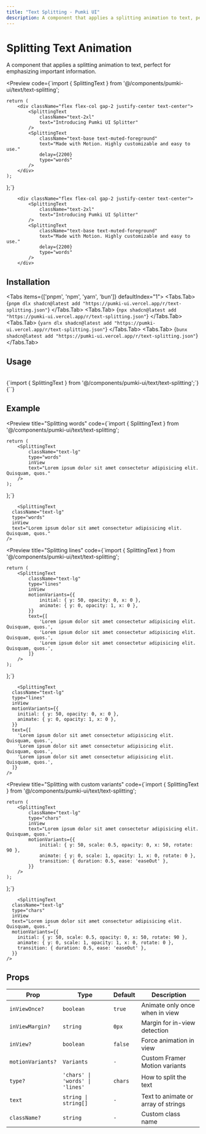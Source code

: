 ```yaml
---
title: "Text Splitting - Pumki UI"
description: A component that applies a splitting animation to text, perfect for emphasizing important information.
---
```



# Splitting Text Animation

A component that applies a splitting animation to text, perfect for emphasizing important information.

<Preview
  code={`import { SplittingText } from '@/components/pumki-ui/text/text-splitting';

    return (
        <div className="flex flex-col gap-2 justify-center text-center">
            <SplittingText
                className="text-2xl"
                text="Introducing Pumki UI Splitter"
            />
            <SplittingText
                className="text-base text-muted-foreground"
                text="Made with Motion. Highly customizable and easy to use."
                delay={2200}
                type="words"
            />
        </div>
    );
};`}
>
        <div className="flex flex-col gap-2 justify-center text-center">
            <SplittingText
                className="text-2xl"
                text="Introducing Pumki UI Splitter"
            />
            <SplittingText
                className="text-base text-muted-foreground"
                text="Made with Motion. Highly customizable and easy to use."
                delay={2200}
                type="words"
            />
        </div>

</Preview>

## Installation

<Tabs items={['pnpm', 'npm', 'yarn', 'bun']} defaultIndex="1">
  <Tabs.Tab>
    <CodeBlock language="bash">
      {`pnpm dlx shadcn@latest add "https://pumki-ui.vercel.app/r/text-splitting.json"`}
    </CodeBlock>
  </Tabs.Tab>
  <Tabs.Tab>
    <CodeBlock language="bash">
      {`npx shadcn@latest add "https://pumki-ui.vercel.app/r/text-splitting.json"`}
    </CodeBlock>
  </Tabs.Tab>
  <Tabs.Tab>
    <CodeBlock language="bash">
      {`yarn dlx shadcn@latest add "https://pumki-ui.vercel.app/r/text-splitting.json"`}
    </CodeBlock>
  </Tabs.Tab>
  <Tabs.Tab>
    <CodeBlock language="bash">
      {`bunx shadcn@latest add "https://pumki-ui.vercel.app/r/text-splitting.json"`}
    </CodeBlock>
  </Tabs.Tab>
</Tabs>

## Usage

<br/>

<CodeBlock language="typescript">
    {`import { SplittingText } from '@/components/pumki-ui/text/text-splitting';`}
</CodeBlock>

<br/>

<CodeBlock language="typescript">
    {`<SplittingText type="chars" text="Splitting Text" />`}
</CodeBlock>


## Example


<Preview
  title="Splitting words"
  code={`import { SplittingText } from '@/components/pumki-ui/text/text-splitting';

    return (
        <SplittingText
            className="text-lg"
            type="words"
            inView
            text="Lorem ipsum dolor sit amet consectetur adipisicing elit. Quisquam, quos."
        />
    );
};`}
>
        <SplittingText
      className="text-lg"
      type="words"
      inView
      text="Lorem ipsum dolor sit amet consectetur adipisicing elit. Quisquam, quos."
    />

</Preview>

<Preview
  title="Splitting lines"
  code={`import { SplittingText } from '@/components/pumki-ui/text/text-splitting';

    return (
        <SplittingText
            className="text-lg"
            type="lines"
            inView
            motionVariants={{
                initial: { y: 50, opacity: 0, x: 0 },
                animate: { y: 0, opacity: 1, x: 0 },
            }}
            text={[
                'Lorem ipsum dolor sit amet consectetur adipisicing elit. Quisquam, quos.',
                'Lorem ipsum dolor sit amet consectetur adipisicing elit. Quisquam, quos.',
                'Lorem ipsum dolor sit amet consectetur adipisicing elit. Quisquam, quos.',
            ]}
        />
    );
};`}
>
        <SplittingText
      className="text-lg"
      type="lines"
      inView
      motionVariants={{
        initial: { y: 50, opacity: 0, x: 0 },
        animate: { y: 0, opacity: 1, x: 0 },
      }}
      text={[
        'Lorem ipsum dolor sit amet consectetur adipisicing elit. Quisquam, quos.',
        'Lorem ipsum dolor sit amet consectetur adipisicing elit. Quisquam, quos.',
        'Lorem ipsum dolor sit amet consectetur adipisicing elit. Quisquam, quos.',
      ]}
    />

</Preview>

<Preview
  title="Splitting with custom variants"
  code={`import { SplittingText } from '@/components/pumki-ui/text/text-splitting';

    return (
        <SplittingText
            className="text-lg"
            type="chars"
            inView
            text="Lorem ipsum dolor sit amet consectetur adipisicing elit. Quisquam, quos."
            motionVariants={{
                initial: { y: 50, scale: 0.5, opacity: 0, x: 50, rotate: 90 },
                animate: { y: 0, scale: 1, opacity: 1, x: 0, rotate: 0 },
                transition: { duration: 0.5, ease: 'easeOut' },
            }}
        />
    );
};`}
>
        <SplittingText
      className="text-lg"
      type="chars"
      inView
      text="Lorem ipsum dolor sit amet consectetur adipisicing elit. Quisquam, quos."
      motionVariants={{
        initial: { y: 50, scale: 0.5, opacity: 0, x: 50, rotate: 90 },
        animate: { y: 0, scale: 1, opacity: 1, x: 0, rotate: 0 },
        transition: { duration: 0.5, ease: 'easeOut' },
      }}
    />

</Preview>



## Props


<PumkiTableStyles />

<PumkiTable>
  <table className="pumki-table">
    <thead>
      <tr>
        <th>Prop</th>
        <th>Type</th>
        <th>Default</th>
        <th>Description</th>
      </tr>
    </thead>
    <tbody>
      <tr>
        <td><code>inViewOnce?</code></td>
        <td><code>boolean</code></td>
        <td><code>true</code></td>
        <td>Animate only once when in view</td>
      </tr>
      <tr>
        <td><code>inViewMargin?</code></td>
        <td><code>string</code></td>
        <td><code>0px</code></td>
        <td>Margin for in-view detection</td>
      </tr>
      <tr>
        <td><code>inView?</code></td>
        <td><code>boolean</code></td>
        <td><code>false</code></td>
        <td>Force animation in view</td>
      </tr>
      <tr>
        <td><code>motionVariants?</code></td>
        <td><code>Variants</code></td>
        <td><code>-</code></td>
        <td>Custom Framer Motion variants</td>
      </tr>
      <tr>
        <td><code>type?</code></td>
        <td><code>'chars' | 'words' | 'lines'</code></td>
        <td><code>chars</code></td>
        <td>How to split the text</td>
      </tr>
      <tr>
        <td><code>text</code></td>
        <td><code>string | string[]</code></td>
        <td><code>-</code></td>
        <td>Text to animate or array of strings</td>
      </tr>
      <tr>
        <td><code>className?</code></td>
        <td><code>string</code></td>
        <td><code>-</code></td>
        <td>Custom class name</td>
      </tr>
    </tbody>
  </table>
</PumkiTable>